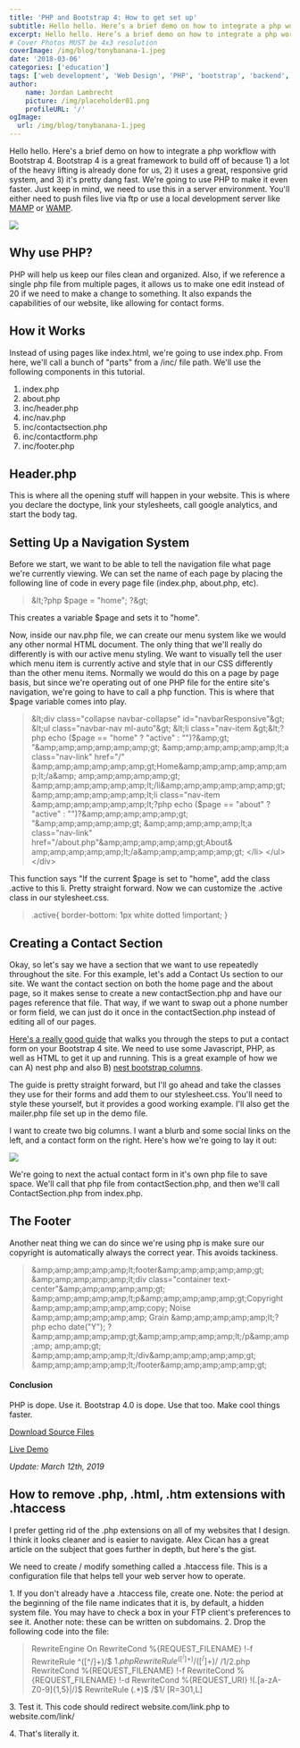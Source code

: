 ```yaml
---
title: 'PHP and Bootstrap 4: How to get set up'
subtitle: Hello hello. Here’s a brief demo on how to integrate a php workflow with Bootstrap 4.  
excerpt: Hello hello. Here’s a brief demo on how to integrate a php workflow with Bootstrap 4.
# Cover Photos MUST be 4x3 resolution
coverImage: /img/blog/tonybanana-1.jpeg
date: '2018-03-06'
categories: ['education']
tags: ['web development', 'Web Design', 'PHP', 'bootstrap', 'backend', 'apache']
author:
    name: Jordan Lambrecht
    picture: /img/placeholder01.png
    profileURL: '/'
ogImage:
  url: /img/blog/tonybanana-1.jpeg
---
```

Hello hello. Here's a brief demo on how to integrate a php workflow with Bootstrap 4. Bootstrap 4 is a great framework to build off of because 1) a lot of the heavy lifting is already done for us, 2) it uses a great, responsive grid system, and 3) it's pretty dang fast. We're going to use PHP to make it even faster. Just keep in mind, we need to use this in a server environment. You'll either need to push files live via ftp or use a local development server like [MAMP](https://www.mamp.info/de/) or [WAMP](http://www.wampserver.com/en/).

![](/img/blog/Screen-Shot-2018-03-06-at-5.04.16-PM.png)

## Why use PHP?

PHP will help us keep our files clean and organized. Also, if we reference a single php file from multiple pages, it allows us to make one edit instead of 20 if we need to make a change to something. It also expands the capabilities of our website, like allowing for contact forms.

## How it Works

Instead of using pages like index.html, we're going to use index.php. From here, we'll call a bunch of "parts" from a /inc/ file path. We'll use the following components in this tutorial.

1.  index.php
2.  about.php
3.  inc/header.php
4.  inc/nav.php
5.  inc/contactsection.php
6.  inc/contactform.php
7.  inc/footer.php

## Header.php

This is where all the opening stuff will happen in your website. This is where you declare the doctype, link your stylesheets, call google analytics, and start the body tag.

## Setting Up a Navigation System

Before we start, we want to be able to tell the navigation file what page we're currently viewing. We can set the name of each page by placing the following line of code in every page file (index.php, about.php, etc).

>&amp;lt;?php $page = "home"; ?&amp;gt;

This creates a variable $page and sets it to "home".

Now, inside our nav.php file, we can create our menu system like we would any other normal HTML document. The only thing that we'll really do differently is with our active menu styling. We want to visually tell the user which menu item is currently active and style that in our CSS differently than the other menu items. Normally we would do this on a page by page basis, but since we're operating out of one PHP file for the entire site's navigation, we're going to have to call a php function. This is where that $page variable comes into play.

>&amp;lt;div class="collapse navbar-collapse" id="navbarResponsive"&amp;gt;
&amp;lt;ul class="navbar-nav ml-auto"&amp;gt;
&amp;lt;li class="nav-item &amp;gt;&amp;lt;?php echo ($page == "home" ? "active" : "")?&amp;gt; "&amp;amp;amp;amp;amp;amp;gt;
&amp;amp;amp;amp;amp;amp;lt;a class="nav-link" href="/"
&amp;amp;amp;amp;amp;amp;gt;Home&amp;amp;amp;amp;amp;amp;lt;/a&amp;
amp;amp;amp;amp;amp;gt;
&amp;amp;amp;amp;amp;amp;lt;/li&amp;amp;amp;amp;amp;amp;gt;
&amp;amp;amp;amp;amp;amp;lt;li class="nav-item &amp;amp;amp;amp;amp;amp;lt;?php echo ($page == "about" ? "active" : "")?&amp;amp;amp;amp;amp;amp;gt; 
"&amp;amp;amp;amp;amp;amp;gt;
&amp;amp;amp;amp;amp;amp;lt;a class="nav-link" 
href="/about.php"&amp;amp;amp;amp;amp;amp;gt;About&amp;
amp;amp;amp;amp;amp;lt;/a&amp;amp;amp;amp;amp;amp;gt;
&lt;/li&gt;
&lt;/ul&gt;
&lt;/div&gt;

This function says "If the current $page is set to "home", add the class .active to this li. Pretty straight forward. Now we can customize the .active class in our stylesheet.css.

>.active{
    border-bottom: 1px white dotted !important;
}

## Creating a Contact Section

Okay, so let's say we have a section that we want to use repeatedly throughout the site. For this example, let's add a Contact Us section to our site. We want the contact section on both the home page and the about page, so it makes sense to create a new contactSection.php and have our pages reference that file. That way, if we want to swap out a phone number or form field, we can just do it once in the contactSection.php instead of editing all of our pages.

[Here's a really good guide](https://bootstrapious.com/p/how-to-build-a-working-bootstrap-contact-form) that walks you through the steps to put a contact form on your Bootstrap 4 site. We need to use some Javascript, PHP, as well as HTML to get it up and running. This is a great example of how we can A) nest php and also B) [nest bootstrap columns](https://getbootstrap.com/docs/4.0/layout/grid/#nesting).

The guide is pretty straight forward, but I'll go ahead and take the classes they use for their forms and add them to our stylesheet.css. You'll need to style these yourself, but it provides a good working example. I'll also get the mailer.php file set up in the demo file.

I want to create two big columns. I want a blurb and some social links on the left, and a contact form on the right. Here's how we're going to lay it out:

![](/img/blog/contactsection_contactsection.jpeg)

We're going to next the actual contact form in it's own php file to save space. We'll call that php file from contactSection.php, and then we'll call ContactSection.php from index.php.

## The Footer

Another neat thing we can do since we're using php is make sure our copyright is automatically always the correct year. This avoids tackiness.

>&amp;amp;amp;amp;amp;amp;lt;footer&amp;amp;amp;amp;amp;amp;gt;
&amp;amp;amp;amp;amp;amp;lt;div class="container text-center"&amp;amp;amp;amp;amp;amp;gt;
&amp;amp;amp;amp;amp;amp;lt;p&amp;amp;amp;amp;amp;amp;gt;Copyright &amp;amp;amp;amp;amp;amp;amp;copy; Noise &amp;amp;amp;amp;amp;amp;amp; Grain &amp;amp;amp;amp;amp;amp;lt;?php echo date("Y"); ?&amp;amp;amp;amp;amp;amp;gt;&amp;amp;amp;amp;amp;amp;lt;/p&amp;amp;amp;amp;
amp;amp;gt;
&amp;amp;amp;amp;amp;amp;lt;/div&amp;amp;amp;amp;amp;amp;gt;
&amp;amp;amp;amp;amp;amp;lt;/footer&amp;amp;amp;amp;amp;amp;gt;

#### Conclusion

PHP is dope. Use it. Bootstrap 4.0 is dope. Use that too. Make cool things faster.

[Download Source Files](https://pixelbakery.co/assets/BootstrapPHPdemo.zip)

[Live Demo](http://noiseandgrain.co/)

*Update: March 12th, 2019*

## How to remove .php, .html, .htm extensions with .htaccess

I prefer getting rid of the .php extensions on all of my websites that I design. I think it looks cleaner and is easier to navigate. Alex Cican has a great article on the subject that goes further in depth, but here's the gist.

We need to create / modify something called a .htaccess file. This is a configuration file that helps tell your web server how to operate.

1\. If you don't already have a .htaccess file, create one. Note: the period at the beginning of the file name indicates that it is, by default, a hidden system file. You may have to check a box in your FTP client's preferences to see it. Another note: these can be written on subdomains.
2\. Drop the following code into the file:

>RewriteEngine On
RewriteCond %{REQUEST_FILENAME} !-f
RewriteRule ^([^/]+)/$ $1.php
RewriteRule ^([^/]+)/([^/]+)/$ /$1/$2.php
RewriteCond %{REQUEST_FILENAME} !-f
RewriteCond %{REQUEST_FILENAME} !-d
RewriteCond %{REQUEST_URI} !(\.[a-zA-Z0-9]{1,5}|/)$
RewriteRule (.*)$ /$1/ [R=301,L]

3\. Test it. This code should redirect website.com/link.php to website.com/link/

4\. That's literally it.